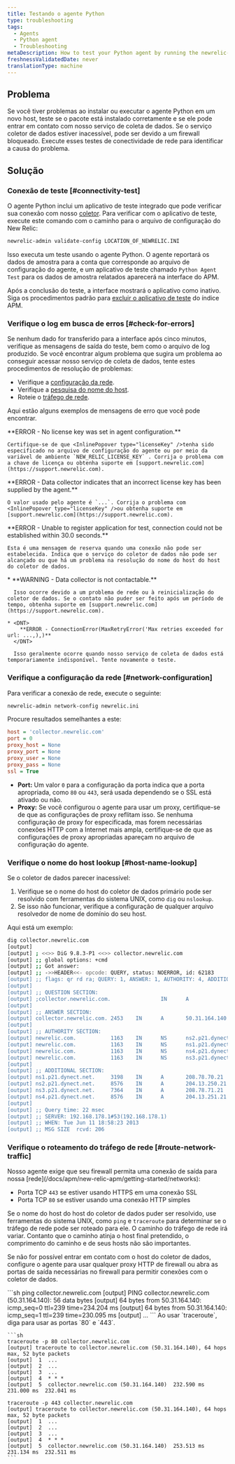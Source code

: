 ```yaml
---
title: Testando o agente Python
type: troubleshooting
tags:
  - Agents
  - Python agent
  - Troubleshooting
metaDescription: How to test your Python agent by running the newrelic-admin validate-config (config file location) command.
freshnessValidatedDate: never
translationType: machine
---
```


## Problema

Se você tiver problemas ao instalar ou executar o agente Python em um novo host, teste se o pacote está instalado corretamente e se ele pode entrar em contato com nosso serviço de coleta de dados. Se o serviço coletor de dados estiver inacessível, pode ser devido a um firewall bloqueado. Execute esses testes de conectividade de rede para identificar a causa do problema.

## Solução

### Conexão de teste [#connectivity-test]

O agente Python inclui um aplicativo de teste integrado que pode verificar sua conexão com nosso [coletor](/docs/accounts-partnerships/education/getting-started-new-relic/glossary#collector). Para verificar com o aplicativo de teste, execute este comando com o caminho para o arquivo de configuração do New Relic:

```sh
newrelic-admin validate-config LOCATION_OF_NEWRELIC.INI
```

Isso executa um teste usando o agente Python. O agente reportará os dados de amostra para a conta que corresponde ao arquivo de configuração do agente, e um aplicativo de teste chamado `Python Agent Test` para os dados de amostra relatados aparecerá na interface do APM.

Após a conclusão do teste, a interface mostrará o aplicativo como inativo. Siga os procedimentos padrão para [excluir o aplicativo de teste](/docs/apm/new-relic-apm/maintenance/remove-applications-servers) do índice APM.

### Verifique o log em busca de erros [#check-for-errors]

Se nenhum dado for transferido para a interface após cinco minutos, verifique as mensagens de saída do teste, bem como o arquivo de log produzido. Se você encontrar algum problema que sugira um problema ao conseguir acessar nosso serviço de coleta de dados, tente estes procedimentos de resolução de problemas:

* Verifique a [configuração da rede](/docs/agents/python-agent/installation-configuration/testing-python-agent#network-configuration).
* Verifique a [pesquisa do nome do host](/docs/agents/python-agent/installation-configuration/testing-python-agent#host-name-lookup).
* Roteie o [tráfego de rede](/docs/agents/python-agent/installation-configuration/testing-python-agent#network-traffic-routing).

Aqui estão alguns exemplos de mensagens de erro que você pode encontrar.

<CollapserGroup>
  <Collapser id="license-key-not-added" title="Uma chave de licença não foi adicionada ao arquivo de configuração do agente.">
    <DNT>
      **ERROR - No license key was set in agent configuration.**
    </DNT>

    Certifique-se de que <InlinePopover type="licenseKey" />tenha sido especificado no arquivo de configuração do agente ou por meio da variável de ambiente `NEW_RELIC_LICENSE_KEY` . Corrija o problema com a chave de licença ou obtenha suporte em [support.newrelic.com](https://support.newrelic.com).
  </Collapser>

  <Collapser id="invalid-license-key" title="Uma chave de licença inválida foi adicionada ao arquivo de configuração do agente.">
    <DNT>
      **ERROR - Data collector indicates that an incorrect license key has been supplied by the agent.**
    </DNT>

    O valor usado pelo agente é `...`. Corrija o problema com <InlinePopover type="licenseKey" />ou obtenha suporte em [support.newrelic.com](https://support.newrelic.com).
  </Collapser>

  <Collapser id="collector-not-contacted" title="O serviço coletor de dados não pode ser contatado.">
    <DNT>
      **ERROR - Unable to register application for test, connection could not be established within 30.0 seconds.**
    </DNT>

    Esta é uma mensagem de reserva quando uma conexão não pode ser estabelecida. Indica que o serviço do coletor de dados não pode ser alcançado ou que há um problema na resolução do nome do host do host do coletor de dados.
  </Collapser>

  <Collapser id="collector-unavailable" title="O serviço coletor de dados está indisponível no momento.">
    * <DNT>
        **WARNING - Data collector is not contactable.**
      </DNT>

      Isso ocorre devido a um problema de rede ou à reinicialização do coletor de dados. Se o contato não puder ser feito após um período de tempo, obtenha suporte em [support.newrelic.com](https://support.newrelic.com).

    * <DNT>
        **ERROR - ConnectionError(MaxRetryError('Max retries exceeded for url: ...,),)**
      </DNT>

      Isso geralmente ocorre quando nosso serviço de coleta de dados está temporariamente indisponível. Tente novamente o teste.
  </Collapser>
</CollapserGroup>

### Verifique a configuração da rede [#network-configuration]

Para verificar a conexão de rede, execute o seguinte:

```sh
newrelic-admin network-config newrelic.ini
```

Procure resultados semelhantes a este:

```ini
host = 'collector.newrelic.com'
port = 0
proxy_host = None
proxy_port = None
proxy_user = None
proxy_pass = None
ssl = True
```

* <DNT>**Port:**</DNT> Um valor `0` para a configuração da porta indica que a porta apropriada, como `80` ou `443`, será usada dependendo se o SSL está ativado ou não.
* <DNT>**Proxy:**</DNT> Se você configurou o agente para usar um proxy, certifique-se de que as configurações de proxy reflitam isso. Se nenhuma configuração de proxy for especificada, mas forem necessárias conexões HTTP com a Internet mais ampla, certifique-se de que as configurações de proxy apropriadas apareçam no arquivo de configuração do agente.

### Verifique o nome do host lookup [#host-name-lookup]

Se o coletor de dados parecer inacessível:

1. Verifique se o nome do host do coletor de dados primário pode ser resolvido com ferramentas do sistema UNIX, como `dig` ou `nslookup`.
2. Se isso não funcionar, verifique a configuração de qualquer arquivo resolvedor de nome de domínio do seu host.

Aqui está um exemplo:

```sh
dig collector.newrelic.com
[output] 
[output] ; <<>> DiG 9.8.3-P1 <<>> collector.newrelic.com
[output] ;; global options: +cmd
[output] ;; Got answer:
[output] ;; ->>HEADER<<- opcode: QUERY, status: NOERROR, id: 62183
[output] ;; flags: qr rd ra; QUERY: 1, ANSWER: 1, AUTHORITY: 4, ADDITIONAL: 4
[output] 
[output] ;; QUESTION SECTION:
[output] ;collector.newrelic.com.                IN      A
[output] 
[output] ;; ANSWER SECTION:
[output] collector.newrelic.com. 2453    IN      A       50.31.164.140
[output] 
[output] ;; AUTHORITY SECTION:
[output] newrelic.com.           1163    IN      NS      ns2.p21.dynect.net.
[output] newrelic.com.           1163    IN      NS      ns1.p21.dynect.net.
[output] newrelic.com.           1163    IN      NS      ns4.p21.dynect.net.
[output] newrelic.com.           1163    IN      NS      ns3.p21.dynect.net.
[output] 
[output] ;; ADDITIONAL SECTION:
[output] ns1.p21.dynect.net.     3198    IN      A       208.78.70.21
[output] ns2.p21.dynect.net.     8576    IN      A       204.13.250.21
[output] ns3.p21.dynect.net.     7364    IN      A       208.78.71.21
[output] ns4.p21.dynect.net.     8576    IN      A       204.13.251.21
[output] 
[output] ;; Query time: 22 msec
[output] ;; SERVER: 192.168.178.1#53(192.168.178.1)
[output] ;; WHEN: Tue Jun 11 18:58:23 2013
[output] ;; MSG SIZE  rcvd: 206
```

### Verifique o roteamento do tráfego de rede [#route-network-traffic]

<Callout variant="important">
  Nosso agente exige que seu firewall permita uma conexão de saída para nossa [rede](/docs/apm/new-relic-apm/getting-started/networks):

  * Porta TCP `443` se estiver usando HTTPS em uma conexão SSL
  * Porta TCP `80` se estiver usando uma conexão HTTP simples
</Callout>

Se o nome do host do host do coletor de dados puder ser resolvido, use ferramentas do sistema UNIX, como `ping` e `traceroute` para determinar se o tráfego de rede pode ser roteado para ele. O caminho do tráfego de rede irá variar. Contanto que o caminho atinja o host final pretendido, o comprimento do caminho e de seus hosts não são importantes.

Se não for possível entrar em contato com o host do coletor de dados, configure o agente para usar qualquer proxy HTTP de firewall ou abra as portas de saída necessárias no firewall para permitir conexões com o coletor de dados.

<CollapserGroup>
  <Collapser id="ping" title="Pingar">
    ```sh
    ping collector.newrelic.com
    [output] PING collector.newrelic.com (50.31.164.140): 56 data bytes
    [output] 64 bytes from 50.31.164.140: icmp_seq=0 ttl=239 time=234.204 ms
    [output] 64 bytes from 50.31.164.140: icmp_seq=1 ttl=239 time=230.095 ms
    [output] ...
    ```
  </Collapser>

  <Collapser id="traceroute" title="Traceroute">
    Ao usar `traceroute`, diga para usar as portas `80` e `443`.

    ```sh
    traceroute -p 80 collector.newrelic.com
    [output] traceroute to collector.newrelic.com (50.31.164.140), 64 hops max, 52 byte packets
    [output]  1  ...
    [output]  2  ...
    [output]  3  ...
    [output]  4  * * *
    [output]  5  collector.newrelic.com (50.31.164.140)  232.590 ms  231.000 ms  232.041 ms

    traceroute -p 443 collector.newrelic.com
    [output] traceroute to collector.newrelic.com (50.31.164.140), 64 hops max, 52 byte packets
    [output]  1  ...
    [output]  2  ...
    [output]  3  ...
    [output]  4  * * *
    [output]  5  collector.newrelic.com (50.31.164.140)  253.513 ms  231.134 ms  232.511 ms
    ```
  </Collapser>
</CollapserGroup>